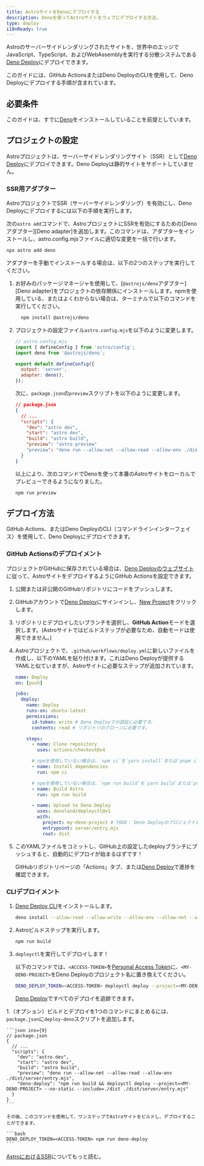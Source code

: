 ```yaml
---
title: AstroサイトをDenoにデプロイする
description: Denoを使ってAstroサイトをウェブにデプロイする方法。
type: deploy
i18nReady: true
---
```


Astroのサーバーサイドレンダリングされたサイトを、世界中のエッジでJavaScript、TypeScript、およびWebAssemblyを実行する分散システムである[Deno Deploy](https://deno.com/deploy)にデプロイできます。

このガイドには、GitHub ActionsまたはDeno DeployのCLIを使用して、Deno Deployにデプロイする手順が含まれています。

## 必要条件

このガイドは、すでに[Deno](https://deno.com/)をインストールしていることを前提としています。

## プロジェクトの設定

Astroプロジェクトは、サーバーサイドレンダリングサイト（SSR）として[Deno Deploy](https://deno.com/deploy)にデプロイできます。Deno Deployは静的サイトをサポートしていません。

### SSR用アダプター

AstroプロジェクトでSSR（サーバーサイドレンダリング）を有効にし、Deno Deployにデプロイするには以下の手順を実行します。

次の`astro add`コマンドで、AstroプロジェクトにSSRを有効にするための[Denoアダプター][Deno adapter]を追加します。このコマンドは、アダプターをインストールし、astro.config.mjsファイルに適切な変更を一括で行います。

```bash
npx astro add deno
```

アダプターを手動でインストールする場合は、以下の2つのステップを実行してください。

1. お好みのパッケージマネージャを使用して、[`@astrojs/deno`アダプター][Deno adapter]をプロジェクトの依存関係にインストールします。npmを使用している、またはよくわからない場合は、ターミナルで以下のコマンドを実行してください。

    ```bash
      npm install @astrojs/deno
    ```

1. プロジェクトの設定ファイル`astro.config.mjs`を以下のように変更します。

    ```js ins={3,6-7}
    // astro.config.mjs
    import { defineConfig } from 'astro/config';
    import deno from '@astrojs/deno';

    export default defineConfig({
      output: 'server',
      adapter: deno(),
    });
    ```

    次に、`package.json`の`preview`スクリプトを以下のように変更します。

    ```json del={8} ins={9}
    // package.json
    {
      // ...
      "scripts": {
        "dev": "astro dev",
        "start": "astro dev",
        "build": "astro build",
        "preview": "astro preview"
        "preview": "deno run --allow-net --allow-read --allow-env ./dist/server/entry.mjs"
      }
    }
    ```

    以上により、次のコマンドでDenoを使って本番のAstroサイトをローカルでプレビューできるようになりました。

    ```bash
    npm run preview
    ```

## デプロイ方法

GitHub Actions、またはDeno DeployのCLI（コマンドラインインターフェイス）を使用して、Deno Deployにデプロイできます。

### GitHub Actionsのデプロイメント

プロジェクトがGitHubに保存されている場合は、[Deno Deployのウェブサイト](https://dash.deno.com/)に従って、AstroサイトをデプロイするようにGitHub Actionsを設定できます。

1. 公開または非公開のGitHubリポジトリにコードをプッシュします。

1. GitHubアカウントで[Deno Deploy](https://dash.deno.com/)にサインインし、[New Project](https://dash.deno.com)をクリックします。

1. リポジトリとデプロイしたいブランチを選択し、**GitHub Action**モードを選択します。(Astroサイトではビルドステップが必要なため、自動モードは使用できません。)

1. Astroプロジェクトで、`.github/workflows/deploy.yml`に新しいファイルを作成し、以下のYAMLを貼り付けます。これはDeno Deployが提供するYAMLと似ていますが、Astroサイトに必要なステップが追加されています。

    ```yaml
    name: Deploy
    on: [push]

    jobs:
      deploy:
        name: Deploy
        runs-on: ubuntu-latest
        permissions:
          id-token: write # Deno Deployでの認証に必要です。
          contents: read # リポジトリのクローンに必要です。

        steps:
          - name: Clone repository
            uses: actions/checkout@v4

          # npmを使用していない場合は、`npm ci`を`yarn install`または`pnpm i`に変更してください。
          - name: Install dependencies
            run: npm ci

          # npmを使用していない場合は、`npm run build`を`yarn build`または`pnpm run build`に変更してください。
          - name: Build Astro
            run: npm run build

          - name: Upload to Deno Deploy
            uses: denoland/deployctl@v1
            with:
              project: my-deno-project # TODO： Deno Deployのプロジェクト名に置き換える。
              entrypoint: server/entry.mjs
              root: dist
    ```

1. このYAMLファイルをコミットし、GitHub上の設定したdeployブランチにプッシュすると、自動的にデプロイが始まるはずです！

    GitHubリポジトリページの「Actions」タブ、または[Deno Deploy](https://dash.deno.com)で進捗を確認できます。


### CLIデプロイメント

1. [Deno Deploy CLI](https://docs.deno.com/deploy/manual/deployctl)をインストールします。

    ```bash
    deno install --allow-read --allow-write --allow-env --allow-net --allow-run --no-check -r -f https://deno.land/x/deploy/deployctl.ts
    ```

1. Astroビルドステップを実行します。

    ```bash
    npm run build
    ```

1. `deployctl`を実行してデプロイします！

    以下のコマンドでは、`<ACCESS-TOKEN>`を[Personal Access Token](https://dash.deno.com/account#access-tokens)に、`<MY-DENO-PROJECT>`をDeno Deployのプロジェクト名に置き換えてください。

    ```bash
    DENO_DEPLOY_TOKEN=<ACCESS-TOKEN> deployctl deploy --project=<MY-DENO-PROJECT> --no-static --include=./dist ./dist/server/entry.mjs
    ```

    [Deno Deploy](https://dash.deno.com)ですべてのデプロイを追跡できます。

1.（オプション）ビルドとデプロイを1つのコマンドにまとめるには、`package.json`に`deploy-deno`スクリプトを追加します。

    ```json ins={9}
    // package.json
    {
      // ...
      "scripts": {
        "dev": "astro dev",
        "start": "astro dev",
        "build": "astro build",
        "preview": "deno run --allow-net --allow-read --allow-env ./dist/server/entry.mjs",
        "deno-deploy": "npm run build && deployctl deploy --project=<MY-DENO-PROJECT> --no-static --include=./dist ./dist/server/entry.mjs"
      }
    }
    ```

    その後、このコマンドを使用して、ワンステップでAstroサイトをビルドし、デプロイすることができます。

    ```bash
    DENO_DEPLOY_TOKEN=<ACCESS-TOKEN> npm run deno-deploy
    ```


<ReadMore>[AstroにおけるSSR](/ja/guides/server-side-rendering/)についてもっと読む。</ReadMore>

[Denoアダプター]: https://github.com/denoland/deno-astro-adapter
